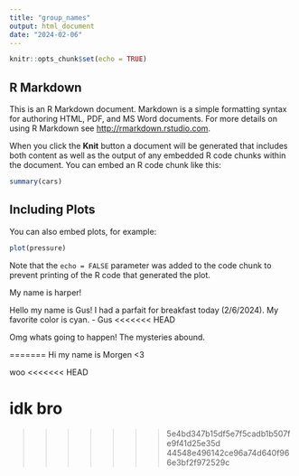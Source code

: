 ```yaml
---
title: "group_names"
output: html_document
date: "2024-02-06"
---
```


```r
knitr::opts_chunk$set(echo = TRUE)
```

## R Markdown

This is an R Markdown document. Markdown is a simple formatting syntax for authoring HTML, PDF, and MS Word documents. For more details on using R Markdown see <http://rmarkdown.rstudio.com>.

When you click the **Knit** button a document will be generated that includes both content as well as the output of any embedded R code chunks within the document. You can embed an R code chunk like this:

```r
summary(cars)
```

## Including Plots

You can also embed plots, for example:

```r
plot(pressure)
```

Note that the `echo = FALSE` parameter was added to the code chunk to prevent printing of the R code that generated the plot.


My name is harper! 


Hello my name is Gus! I had a parfait for breakfast today (2/6/2024).
My favorite color is cyan. - Gus
<<<<<<< HEAD

Omg whats going to happen! The mysteries abound. 

=======
Hi my name is Morgen <3


woo
<<<<<<< HEAD



idk bro
=======
>>>>>>> 5e4bd347b15df5e7f5cadb1b507fe9f41d25e35d
>>>>>>> 44548e496142ce96a74d640f966e3bf2f972529c
